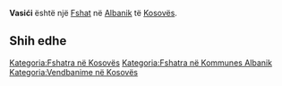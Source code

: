 {{Fshat në Kosovës
 | Emri                = Vasići
| srp_N_name = Vasići
| srp_N_FULL_NAME_RO = Vasići
| srp_N_FULL_NAME_ND_RO = Vasici
| srp_N_SORT_NAME_RG = VASICI
| srp_N_FULL_NAME_RG = Vasići
| srp_N_FULL_NAME_ND_RG = Vasici

 | Emri (Rasa dhanore) = 
 | Figura              = 
 | Shteti              = Kosovo
 | Komuna              = Albanik
 | Kodi postar         = 
 | Sipërfaqja          = 

 | Popullsia           = 

 | Regj. i popullsisë  = 
 | Dend. e popullsisë  = 
 | Faqja zyrtare       = 
 <!--- Koordinatat ----> 
 | Gjerësia            = 42.6525
 | Gjatësia            = 20.590278
 | Lartësia            = 
}}
'''Vasići''' është një [[Fshat]] në [[Albanik]] të [[Kosovës]].

<!-- == Gjeografia == -->
<!-- == Historia == -->
<!-- == Demografia == -->
== Shih edhe ==
{{Komuna Albanik}}
{{Kosovo-Administrata-Cung}}

[[Kategoria:Fshatra në Kosovës]]
[[Kategoria:Fshatra në Kommunes Albanik]]
[[Kategoria:Vendbanime në Kosovës]]